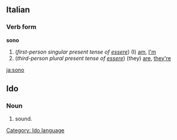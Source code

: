==Italian==
===Verb form===
'''sono'''

#(''first-person singular present tense of [[essere]]'') (I) [[am]], [[I'm]]
#(''third-person plural present tense of [[essere]]'') (they) [[are]], [[they're]]
[[ja:sono]]


==Ido==
===Noun===
# sound.
[[Category: Ido language]]